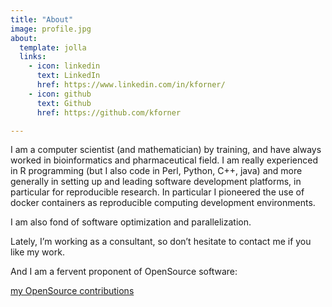 ```yaml
---
title: "About"
image: profile.jpg
about:
  template: jolla
  links:
    - icon: linkedin
      text: LinkedIn
      href: https://www.linkedin.com/in/kforner/
    - icon: github
      text: Github
      href: https://github.com/kforner

---
```


I am a computer scientist (and mathematician) by training, and have always worked in bioinformatics and pharmaceutical field.
I am really experienced in R programming (but I also code in Perl, Python, C++, java) and more generally in setting up and leading software development platforms, in particular for reproducible research. 
In particular I pioneered the use of docker containers as reproducible computing development environments.


I am also fond of software optimization and parallelization.



Lately, I'm working as a consultant, so don't hesitate to contact me if you like my work. 

And I am a fervent proponent of OpenSource software:

[my OpenSource contributions](contributions.md)
